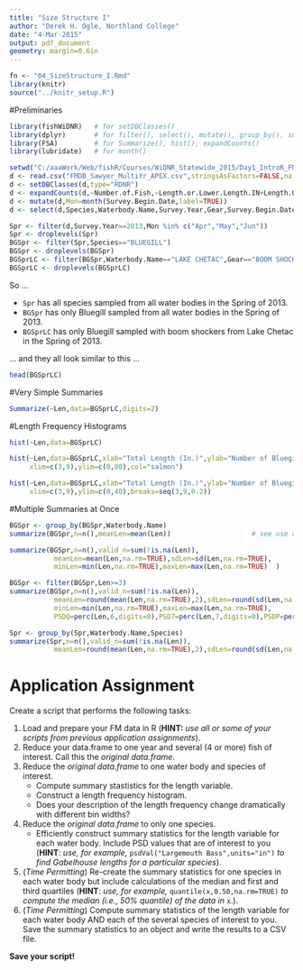 ```yaml
---
title: "Size Structure I"
author: "Derek H. Ogle, Northland College"
date: "4-Mar-2015"
output: pdf_document
geometry: margin=0.6in
---
```


```r
fn <- "04_SizeStructure_I.Rmd"
library(knitr)
source("../knitr_setup.R")
```

#Preliminaries
```r
library(fishWiDNR)   # for setDBClasses()
library(dplyr)       # for filter(), select(), mutate(), group_by(), summarize()
library(FSA)         # for Summarize(), hist(), expandCounts()
library(lubridate)   # for month()
```

```r
setwd("C:/aaaWork/Web/fishR/Courses/WiDNR_Statewide_2015/Day1_IntroR_FMData")
d <- read.csv("FMDB_Sawyer_MultiYr_APEX.csv",stringsAsFactors=FALSE,na.strings=c("-","NA",""))
d <- setDBClasses(d,type="RDNR")
d <- expandCounts(d,~Number.of.Fish,~Length.or.Lower.Length.IN+Length.Upper.IN,new.name="Len")
d <- mutate(d,Mon=month(Survey.Begin.Date,label=TRUE))
d <- select(d,Species,Waterbody.Name,Survey.Year,Gear,Survey.Begin.Date,Mon,Len)
```

```r
Spr <- filter(d,Survey.Year==2013,Mon %in% c("Apr","May","Jun"))
Spr <- droplevels(Spr)
BGSpr <- filter(Spr,Species=="BLUEGILL")
BGSpr <- droplevels(BGSpr)
BGSprLC <- filter(BGSpr,Waterbody.Name=="LAKE CHETAC",Gear=="BOOM SHOCKER")
BGSprLC <- droplevels(BGSprLC)
```
So ...

* `Spr` has all species sampled from all water bodies in the Spring of 2013.
* `BGSpr` has only Bluegill sampled from all water bodies in the Spring of 2013.
* `BGSprLC` has only Bluegill sampled with boom shockers from Lake Chetac in the Spring of 2013.

... and they all look similar to this ...

```r
head(BGSprLC)
```

\vspace{18pt}

#Very Simple Summaries

```r
Summarize(~Len,data=BGSprLC,digits=2)
```

\newpage

#Length Frequency Histograms

```r
hist(~Len,data=BGSprLC)
```

```r
hist(~Len,data=BGSprLC,xlab="Total Length (In.)",ylab="Number of Bluegill",
     xlim=c(3,9),ylim=c(0,80),col="salmon")
```

\newpage

```r
hist(~Len,data=BGSprLC,xlab="Total Length (In.)",ylab="Number of Bluegill",
     xlim=c(3,9),ylim=c(0,40),breaks=seq(3,9,0.2))
```

#Multiple Summaries at Once

```r
BGSpr <- group_by(BGSpr,Waterbody.Name)
summarize(BGSpr,n=n(),meanLen=mean(Len))                    # see use of na.rm=TRUE below
```

\newpage

```r
summarize(BGSpr,n=n(),valid_n=sum(!is.na(Len)),
           meanLen=mean(Len,na.rm=TRUE),sdLen=sd(Len,na.rm=TRUE),
           minLen=min(Len,na.rm=TRUE),maxLen=max(Len,na.rm=TRUE)  )
```

```r
BGSpr <- filter(BGSpr,Len>=3)
summarize(BGSpr,n=n(),valid_n=sum(!is.na(Len)),
           meanLen=round(mean(Len,na.rm=TRUE),2),sdLen=round(sd(Len,na.rm=TRUE),2),
           minLen=min(Len,na.rm=TRUE),maxLen=max(Len,na.rm=TRUE),
           PSDQ=perc(Len,6,digits=0),PSD7=perc(Len,7,digits=0),PSDP=perc(Len,8,digits=0)  )
```

```r
Spr <- group_by(Spr,Waterbody.Name,Species)
summarize(Spr,n=n(),valid_n=sum(!is.na(Len)),
           meanLen=round(mean(Len,na.rm=TRUE),2),sdLen=round(sd(Len,na.rm=TRUE),2)  )
```

\newpage

# Application Assignment

Create a script that performs the following tasks:

1. Load and prepare your FM data in R (**HINT:** *use all or some of your scripts from previous application assignments*).
1. Reduce your data.frame to one year and several (4 or more) fish of interest.  Call this the *original data.frame.*
1. Reduce the *original data.frame* to one water body and species of interest.
    * Compute summary stastistics for the length variable.
    * Construct a length frequency histogram.
    * Does your description of the length frequency change dramatically with different bin widths?
1. Reduce the *original data.frame* to only one species.
    * Efficiently construct summary statistics for the length variable for each water body.  Include PSD values that are of interest to you  (**HINT**: *use, for example,* `psdVal("Largemouth Bass",units="in")` *to find Gabelhouse lengths for a particular species*).

1. (*Time Permitting*) Re-create the summary statistics for one species in each water body but include calculations of the median and first and third quartiles (**HINT**: *use, for example,* `quantile(x,0.50,na.rm=TRUE)` *to compute the median (i.e., 50% quantile) of the data in* `x`.).
1. (*Time Permitting*) Compute summary statistics of the length variable for each water body AND each of the several species of interest to you.  Save the summary statistics to an object and write the results to a CSV file.

**Save your script!**
